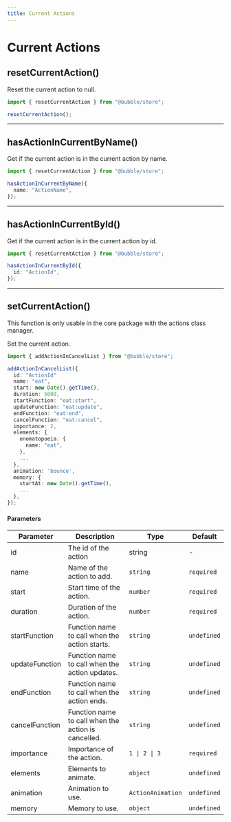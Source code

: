 ```yaml
---
title: Current Actions
---
```



# Current Actions

## resetCurrentAction()

Reset the current action to null.

```ts
import { resetCurrentAction } from "@bubble/store";

resetCurrentAction();
```

---

## hasActionInCurrentByName()

Get if the current action is in the current action by name.

```ts
import { resetCurrentAction } from "@bubble/store";

hasActionInCurrentByName({
  name: "ActionName",
});
```

---

## hasActionInCurrentById()

Get if the current action is in the current action by id.

```ts
import { resetCurrentAction } from "@bubble/store";

hasActionInCurrentById({
  id: "ActionId",
});
```

---

## setCurrentAction()

<Callout emoji="⚠️">
  This function is only usable in the core package with the actions class
  manager.
</Callout>

Set the current action.

```ts
import { addActionInCancelList } from "@bubble/store";

addActionInCancelList({
  id: "ActionId"
  name: "eat",
  start: new Date().getTime(),
  duration: 5000,
  startFunction: "eat:start",
  updateFunction: "eat:update",
  endFunction: "eat:end",
  cancelFunction: "eat:cancel",
  importance: 2,
  elements: {
    onomatopoeia: {
      name: "eat",
    },
    ...
  },
  animation: 'bounce',
  memory: {
    startAt: new Date().getTime(),
    ...
  },
});
```

#### Parameters

| Parameter      | Description                                         | Type              | Default     |
| -------------- | --------------------------------------------------- | ----------------- | ----------- |
| id             | The id of the action                                | string            | -           |
| name           | Name of the action to add.                          | `string`          | `required`  |
| start          | Start time of the action.                           | `number`          | `required`  |
| duration       | Duration of the action.                             | `number`          | `required`  |
| startFunction  | Function name to call when the action starts.       | `string`          | `undefined` |
| updateFunction | Function name to call when the action updates.      | `string`          | `undefined` |
| endFunction    | Function name to call when the action ends.         | `string`          | `undefined` |
| cancelFunction | Function name to call when the action is cancelled. | `string`          | `undefined` |
| importance     | Importance of the action.                           | `1 \| 2 \| 3`     | `required`  |
| elements       | Elements to animate.                                | `object`          | `undefined` |
| animation      | Animation to use.                                   | `ActionAnimation` | `undefined` |
| memory         | Memory to use.                                      | `object`          | `undefined` |
